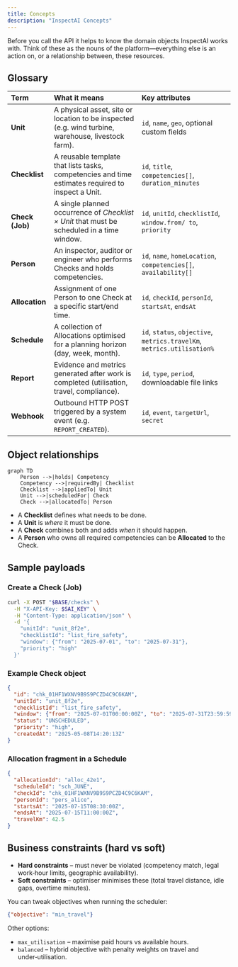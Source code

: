 ```yaml
---
title: Concepts
description: "InspectAI Concepts"
---
```



Before you call the API it helps to know the domain objects InspectAI works with. Think of these as the nouns of the platform—everything else is an action on, or a relationship between, these resources.

## Glossary

| Term            | What it means                                                                                      | Key attributes                                                          |
| :-------------- | :------------------------------------------------------------------------------------------------- | :---------------------------------------------------------------------- |
| **Unit**        | A physical asset, site or location to be inspected (e.g. wind turbine, warehouse, livestock farm). | `id`, `name`, `geo`, optional custom fields                             |
| **Checklist**   | A reusable template that lists tasks, competencies and time estimates required to inspect a Unit.  | `id`, `title`, `competencies[]`, `duration_minutes`                     |
| **Check (Job)** | A single planned occurrence of *Checklist × Unit* that must be scheduled in a time window.         | `id`, `unitId`, `checklistId`, `window.from/ to`, `priority`            |
| **Person**      | An inspector, auditor or engineer who performs Checks and holds competencies.                      | `id`, `name`, `homeLocation`, `competencies[]`, `availability[]`        |
| **Allocation**  | Assignment of one Person to one Check at a specific start/end time.                                | `id`, `checkId`, `personId`, `startsAt`, `endsAt`                       |
| **Schedule**    | A collection of Allocations optimised for a planning horizon (day, week, month).                   | `id`, `status`, `objective`, `metrics.travelKm`, `metrics.utilisation%` |
| **Report**      | Evidence and metrics generated after work is completed (utilisation, travel, compliance).          | `id`, `type`, `period`, downloadable file links                         |
| **Webhook**     | Outbound HTTP POST triggered by a system event (e.g. `REPORT_CREATED`).                            | `id`, `event`, `targetUrl`, `secret`                                    |


## Object relationships

```mermaid
graph TD
    Person -->|holds| Competency
    Competency -->|requiredBy| Checklist
    Checklist -->|appliedTo| Unit
    Unit -->|scheduledFor| Check
    Check -->|allocatedTo| Person
```

* A **Checklist** defines what needs to be done.
* A **Unit** is *where* it must be done.
* A **Check** combines both and adds *when* it should happen.
* A **Person** who owns all required competencies can be **Allocated** to the Check.

## Sample payloads

### Create a Check (Job)

```bash
curl -X POST "$BASE/checks" \
  -H "X-API-Key: $SAI_KEY" \
  -H "Content-Type: application/json" \
  -d '{
    "unitId": "unit_8f2e",
    "checklistId": "list_fire_safety",
    "window": {"from": "2025-07-01", "to": "2025-07-31"},
    "priority": "high"
  }'
```

### Example Check object

```json
{
  "id": "chk_01HF1WXNV9B9S9PCZD4C9C6KAM",
  "unitId": "unit_8f2e",
  "checklistId": "list_fire_safety",
  "window": {"from": "2025-07-01T00:00:00Z", "to": "2025-07-31T23:59:59Z"},
  "status": "UNSCHEDULED",
  "priority": "high",
  "createdAt": "2025-05-08T14:20:13Z"
}
```

### Allocation fragment in a Schedule

```json
{
  "allocationId": "alloc_42e1",
  "scheduleId": "sch_JUNE",
  "checkId": "chk_01HF1WXNV9B9S9PCZD4C9C6KAM",
  "personId": "pers_alice",
  "startsAt": "2025-07-15T08:30:00Z",
  "endsAt": "2025-07-15T11:00:00Z",
  "travelKm": 42.5
}
```

## Business constraints (hard vs soft)

* **Hard constraints** – must never be violated (competency match, legal work‑hour limits, geographic availability).
* **Soft constraints** – optimiser minimises these (total travel distance, idle gaps, overtime minutes).

You can tweak objectives when running the scheduler:

```json
{"objective": "min_travel"}
```

Other options:

* `max_utilisation` – maximise paid hours vs available hours.
* `balanced` – hybrid objective with penalty weights on travel and under‑utilisation.

